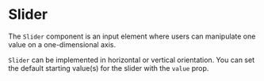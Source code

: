 
<Meta title="MDX|Slider" />

# Slider

The `Slider` component is an input element where users can manipulate one value on a one-dimensional axis.

`Slider` can be implemented in horizontal or vertical orientation. You can set the default starting value(s) for the slider with the `value` prop.

<ArgsTypes of={SliderProps} />

